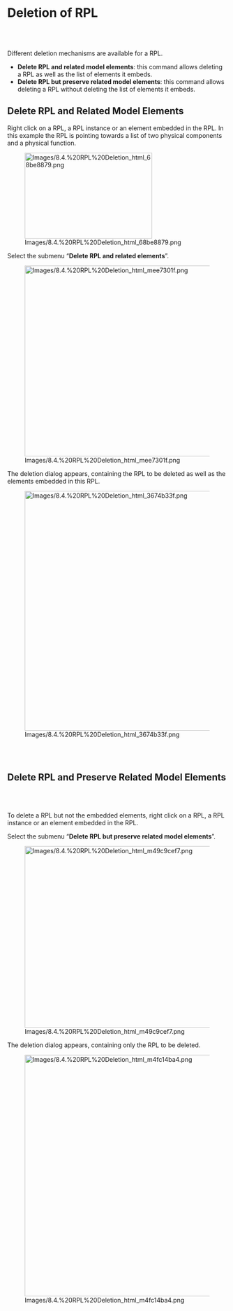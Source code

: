             
= Deletion of RPL =
 
<br>
<br>

 
Different deletion mechanisms are available for a RPL.

 
* '''Delete RPL and related model elements''': this command allows 	deleting a RPL as well as the list of elements it embeds.
* '''Delete RPL but preserve related model elements''': this command 	allows deleting a RPL without deleting the list of elements it 	embeds.
 
== Delete RPL and Related Model Elements ==
 
Right click on a RPL, a RPL instance or an element embedded in the RPL. In this example the RPL is pointing towards a list of two physical components and a physical function.

 
[[Image:Images/8.4.%20RPL%20Deletion_html_68be8879.png|292x196px]]

 
Select the submenu &ldquo;'''Delete RPL and related elements'''&rdquo;.

 
[[Image:Images/8.4.%20RPL%20Deletion_html_mee7301f.png|726x436px]]

 
The deletion dialog appears, containing the RPL to be deleted as well as the elements embedded in this RPL.

 
[[Image:Images/8.4.%20RPL%20Deletion_html_3674b33f.png|648x548px]]

 
<br>
<br>

 
== Delete RPL and Preserve Related Model Elements ==
 
<br>
<br>

 
To delete a RPL but not the embedded elements, right click on a RPL, a RPL instance or an element embedded in the RPL.

 
Select the submenu &ldquo;'''Delete RPL but preserve related model elements'''&rdquo;.

 
[[Image:Images/8.4.%20RPL%20Deletion_html_m49c9cef7.png|706x415px]]

 
The deletion dialog appears, containing only the RPL to be deleted.

 
[[Image:Images/8.4.%20RPL%20Deletion_html_m4fc14ba4.png|614x552px]]

   